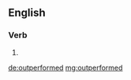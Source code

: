 ==English==

===Verb===
{{head|en}}

# {{en-past of|outperform}}

[[de:outperformed]]
[[mg:outperformed]]